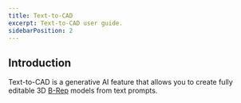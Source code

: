 ```yaml
---
title: Text-to-CAD
excerpt: Text-to-CAD user guide.
sidebarPosition: 2
---
```


## Introduction

Text-to-CAD is a generative AI feature that allows you to create fully editable 3D
[B-Rep](https://en.wikipedia.org/wiki/Boundary_representation) models from text prompts.
